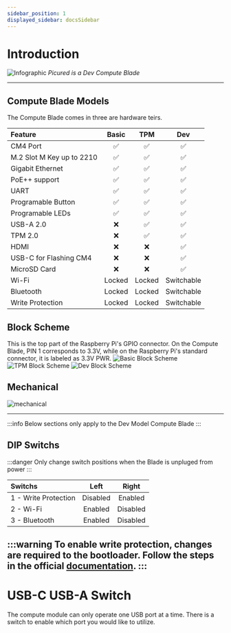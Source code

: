 ```yaml
---
sidebar_position: 1
displayed_sidebar: docsSidebar
---
```


# Introduction

![Infographic](/img/hardware/v1-infographic.png)
*Picured is a Dev Compute Blade*

---
## Compute Blade Models
The Compute Blade comes in three are hardware teirs.

| Feature                   |  Basic     |   TPM  |  Dev   |
| :------------------------ | :--------: | :----: | :----: |
| CM4 Port                  | ✅        | ✅     | ✅    |
| M.2 Slot M Key up to 2210 | ✅        | ✅     | ✅    |
| Gigabit Ethernet          | ✅        | ✅     | ✅    |
| PoE++ support             | ✅        | ✅     | ✅    |
| UART                      | ✅        | ✅     | ✅    |
| Programable Button        | ✅        | ✅     | ✅    |
| Programable LEDs          | ✅        | ✅     | ✅    |
| USB-A 2.0                 | ❌        | ✅     | ✅    |
| TPM 2.0                   | ❌        | ✅     | ✅    |
| HDMI                      | ❌        | ❌     | ✅    |
| USB-C for Flashing CM4    | ❌        | ❌     | ✅    |
| MicroSD Card              | ❌        | ❌     | ✅    |
| Wi-Fi                     | Locked | Locked | Switchable |
| Bluetooth                 | Locked | Locked | Switchable |
| Write Protection          | Locked | Locked | Switchable |

## Block Scheme
This is the top part of the Raspberry Pi's GPIO connector. On the Compute Blade, PIN 1 corresponds to 3.3V, while on the Raspberry Pi's standard connector, it is labeled as 3.3V PWR.
<Tabs>
    <TabItem value="basic" label="Basic" >
    ![Basic Block Scheme](/img/hardware/basic-block-scheme.png)
    </TabItem>
    <TabItem value="tpm" label="TPM">
    ![TPM Block Scheme](/img/hardware/tpm-block-scheme.png)
    </TabItem>
    <TabItem value="dev" label="Dev">
    ![Dev Block Scheme](/img/hardware/dev-block-scheme.png)
    </TabItem>
</Tabs>

## Mechanical
![mechanical](/img/hardware/mechanical.png)

---
:::info
Below sections only apply to the Dev Model Compute Blade
:::


## DIP Switchs
:::danger
Only change switch positions when the Blade is unpluged from power
:::

|         Switchs      |   Left   |   Right  |
| :------------------- | :------: | :------: |
| 1 - Write Protection | Disabled | Enabled  |
| 2 - Wi-Fi            | Enabled  | Disabled |
| 3 - Bluetooth        | Enabled  | Disabled |



:::warning
To enable write protection, changes are required to the bootloader. Follow the steps in the official [documentation](https://www.raspberrypi.com/documentation/computers/compute-module.html#cm4bootloader).
:::
---
# USB-C USB-A Switch
The compute module can only operate one USB port at a time. There is a switch to enable which port you would like to utilize.
